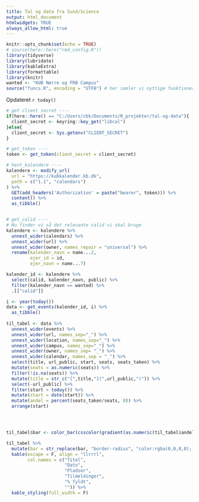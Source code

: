 ```yaml
---
title: Tal og data fra Sund/Science
output: html_document
htmlwidgets: TRUE
always_allow_html: true
---
```




```r
knitr::opts_chunk$set(echo = TRUE)
# source(here::here("rmd_config.R"))
library(tidyverse)
library(lubridate)
library(kableExtra)
library(formattable)
library(knitr)
wanted <- "KUB Nørre og FRB Campus"
source("funcs.R", encoding = "UTF8") # her samler vi nyttige funktioner
```

Opdateret `r today()`

```r
# get client secret ----
if(here::here() == "C:/Users/cbk/Documents/R_projekter/tal-og-data"){
  client_secret <- keyring::key_get("libcal")
}else{
  client_secret <- Sys.getenv("CLIENT_SECRET")
}

# get_token ----
token <- get_token(client_secret = client_secret)

# hent_kalendere ----
kalendere <- modify_url(
  url = "https://kubkalender.kb.dk",
  path = c("1.1", "calendars")
) %>% 
  GET(add_headers('Authorization' = paste("bearer", token))) %>% 
  content() %>% 
  as_tibble()


# get_calid ----
# Nu finder vi så det relevante calid vi skal bruge
kalendere <- kalendere %>%
  unnest_wider(calendars) %>%
  unnest_wider(url) %>%
  unnest_wider(owner, names_repair = "universal") %>%
  rename(kalender_navn = name...2,
         ejer_id = id,
         ejer_navn = name...7)

kalender_id <- kalendere %>%
  select(calid, kalender_navn, public) %>%
  filter(kalender_navn == wanted) %>% 
  .[["calid"]]
```


```r
i <- year(today())
data <- get_events(kalender_id, i) %>% 
  as_tibble() 
  
til_tabel <- data %>% 
  unnest_wider(events) %>%
  unnest_wider(url, names_sep="_") %>%
  unnest_wider(location, names_sep="_") %>%
  unnest_wider(campus, names_sep="_") %>%
  unnest_wider(owner, names_sep= "_") %>%
  unnest_wider(calendar, names_sep = "_") %>% 
  select(title, url_public, start, seats, seats_taken) %>% 
  mutate(seats = as.numeric(seats)) %>% 
  filter(!is.na(seats)) %>% 
  mutate(title = str_c("[",title,"](",url_public,")")) %>% 
  select(-url_public) %>% 
  filter(start > today()) %>% 
  mutate(start = date(start)) %>% 
  mutate(andel = percent(seats_taken/seats, 0)) %>% 
  arrange(start) 




til_tabel$bar <- color_bar(csscolor(gradient(as.numeric(til_tabel$andel), "red", "green")))(til_tabel$andel)

til_tabel %>%
  mutate(bar = str_replace(bar, "border-radius", "color:rgba(0,0,0,0); border-radius")) %>% 
  kable(escape = F, align = "llrrrl", 
        col.names = c("Titel",
                      "Dato",
                      "Pladser",
                      "Tilmeldinger",
                      "% fyldt",
                      "")) %>% 
  kable_styling(full_width = F)
```

